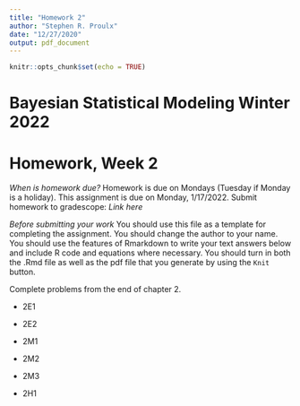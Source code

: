 ```yaml
---
title: "Homework 2"
author: "Stephen R. Proulx"
date: "12/27/2020"
output: pdf_document
---
```


```r
knitr::opts_chunk$set(echo = TRUE)
```
# Bayesian Statistical Modeling Winter 2022
# Homework, Week 2

*When is homework due?* Homework is due on Mondays (Tuesday if Monday is a holiday). This assignment is due on Monday, 1/17/2022. Submit homework to gradescope: *Link here*

*Before submitting your work* You should use this file as a template for completing the assignment. You should change the author to your name. You should use the features of Rmarkdown to write your text answers below and include R code and equations where necessary. You should turn in both the .Rmd file as well as the pdf file that you generate by using the `Knit` button.


Complete problems from the end of chapter 2.

* 2E1

* 2E2

* 2M1

* 2M2

* 2M3

* 2H1

